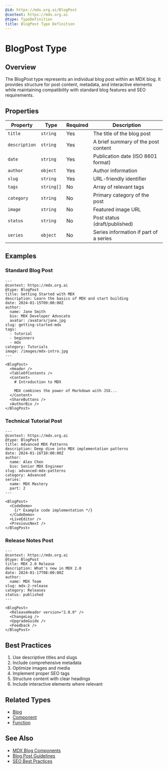 ```yaml
---
@id: https://mdx.org.ai/BlogPost
@context: https://mdx.org.ai
@type: TypeDefinition
title: BlogPost Type Definition
---
```


# BlogPost Type

## Overview

The BlogPost type represents an individual blog post within an MDX blog. It provides structure for post content, metadata, and interactive elements while maintaining compatibility with standard blog features and SEO requirements.

## Properties

| Property | Type | Required | Description |
|----------|------|----------|-------------|
| `title` | `string` | Yes | The title of the blog post |
| `description` | `string` | Yes | A brief summary of the post content |
| `date` | `string` | Yes | Publication date (ISO 8601 format) |
| `author` | `object` | Yes | Author information |
| `slug` | `string` | Yes | URL-friendly identifier |
| `tags` | `string[]` | No | Array of relevant tags |
| `category` | `string` | No | Primary category of the post |
| `image` | `string` | No | Featured image URL |
| `status` | `string` | No | Post status (draft/published) |
| `series` | `object` | No | Series information if part of a series |

## Examples

### Standard Blog Post

```mdx
---
@context: https://mdx.org.ai
@type: BlogPost
title: Getting Started with MDX
description: Learn the basics of MDX and start building
date: 2024-01-15T09:00:00Z
author:
  name: Jane Smith
  bio: MDX Developer Advocate
  avatar: /avatars/jane.jpg
slug: getting-started-mdx
tags:
  - tutorial
  - beginners
  - mdx
category: Tutorials
image: /images/mdx-intro.jpg
---

<BlogPost>
  <Header />
  <TableOfContents />
  <Content>
    # Introduction to MDX

    MDX combines the power of Markdown with JSX...
  </Content>
  <ShareButtons />
  <AuthorBio />
</BlogPost>
```

### Technical Tutorial Post

```mdx
---
@context: https://mdx.org.ai
@type: BlogPost
title: Advanced MDX Patterns
description: Deep dive into MDX implementation patterns
date: 2024-01-16T10:00:00Z
author:
  name: Alex Chen
  bio: Senior MDX Engineer
slug: advanced-mdx-patterns
category: Advanced
series:
  name: MDX Mastery
  part: 2
---

<BlogPost>
  <CodeDemo>
    {/* Example code implementation */}
  </CodeDemo>
  <LiveEditor />
  <PreviousNext />
</BlogPost>
```

### Release Notes Post

```mdx
---
@context: https://mdx.org.ai
@type: BlogPost
title: MDX 2.0 Release
description: What's new in MDX 2.0
date: 2024-01-17T08:00:00Z
author:
  name: MDX Team
slug: mdx-2-release
category: Releases
status: published
---

<BlogPost>
  <ReleaseHeader version="2.0.0" />
  <ChangeLog />
  <UpgradeGuide />
  <Feedback />
</BlogPost>
```

## Best Practices

1. Use descriptive titles and slugs
2. Include comprehensive metadata
3. Optimize images and media
4. Implement proper SEO tags
5. Structure content with clear headings
6. Include interactive elements where relevant

## Related Types
- [Blog](https://mdx.org.ai/Blog)
- [Component](https://mdx.org.ai/Component)
- [Function](https://mdx.org.ai/Function)

## See Also
- [MDX Blog Components](https://mdx.org.ai/packages/mdxe)
- [Blog Post Guidelines](https://mdx.org.ai/guides/blog-posts)
- [SEO Best Practices](https://mdx.org.ai/guides/seo)
